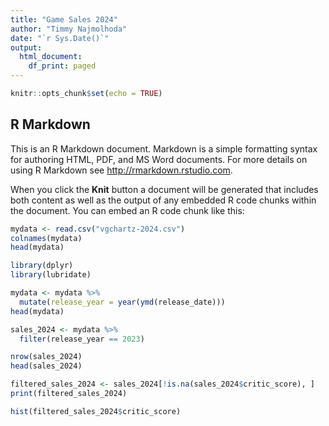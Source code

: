 ```yaml
---
title: "Game Sales 2024"
author: "Timmy Najmolhoda"
date: "`r Sys.Date()`"
output:
  html_document:
    df_print: paged
---
```


```r
knitr::opts_chunk$set(echo = TRUE)
```

## R Markdown

This is an R Markdown document. Markdown is a simple formatting syntax for authoring HTML, PDF, and MS Word documents. For more details on using R Markdown see <http://rmarkdown.rstudio.com>.

When you click the **Knit** button a document will be generated that includes both content as well as the output of any embedded R code chunks within the document. You can embed an R code chunk like this:

```r
mydata <- read.csv("vgchartz-2024.csv")
colnames(mydata)
head(mydata)
```
```r
library(dplyr)
library(lubridate)

mydata <- mydata %>%
  mutate(release_year = year(ymd(release_date)))
head(mydata)
```

```r
sales_2024 <- mydata %>%
  filter(release_year == 2023)
```


```r
nrow(sales_2024)
head(sales_2024)
```

```r
filtered_sales_2024 <- sales_2024[!is.na(sales_2024$critic_score), ]
print(filtered_sales_2024)
```
```r
hist(filtered_sales_2024$critic_score)
```

